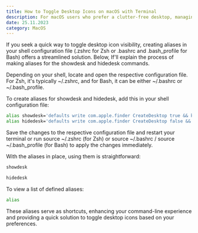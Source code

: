```yaml
---
title: How to Toggle Desktop Icons on macOS with Terminal
description: For macOS users who prefer a clutter-free desktop, managing the visibility of desktop icons can be achieved with a couple of Terminal commands.
date: 25.11.2023
category: MacOS
---
```


If you seek a quick way to toggle desktop icon visibility, creating aliases in your shell configuration file (.zshrc for Zsh or .bashrc and .bash_profile for Bash) offers a streamlined solution. Below, If'll explain the process of making aliases for the showdesk and hidedesk commands.

Depending on your shell, locate and open the respective configuration file. For Zsh, it's typically ~/.zshrc, and for Bash, it can be either ~/.bashrc or ~/.bash_profile.

To create aliases for showdesk and hidedesk, add this in your shell configuration file:

```bash
alias showdesk='defaults write com.apple.finder CreateDesktop true && killall Finder'
alias hidedesk='defaults write com.apple.finder CreateDesktop false && killall Finder'
```

Save the changes to the respective configuration file and restart your terminal or run source ~/.zshrc (for Zsh) or source ~/.bashrc / source ~/.bash_profile (for Bash) to apply the changes immediately.

With the aliases in place, using them is straightforward:

```bash
showdesk
```

```bash
hidedesk
```

To view a list of defined aliases:

```bash
alias
```

These aliases serve as shortcuts, enhancing your command-line experience and providing a quick solution to toggle desktop icons based on your preferences.
